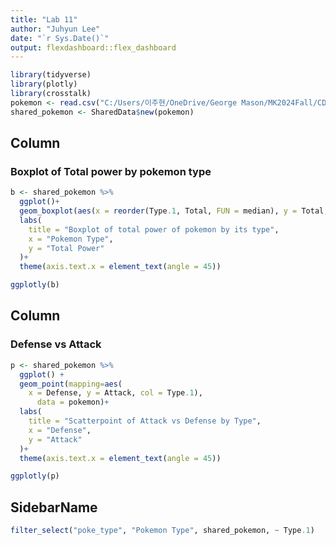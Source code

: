 ```yaml
---
title: "Lab 11"
author: "Juhyun Lee"
date: "`r Sys.Date()`"
output: flexdashboard::flex_dashboard
---
```


```r
library(tidyverse)
library(plotly)
library(crosstalk)
pokemon <- read.csv("C:/Users/이주현/OneDrive/George Mason/MK2024Fall/CDS102/24F-CDS101-lab12/Pokemon.csv")
shared_pokemon <- SharedData$new(pokemon)
```

Column
-------------------------------------

### Boxplot of Total power by pokemon type

```r
b <- shared_pokemon %>%
  ggplot()+
  geom_boxplot(aes(x = reorder(Type.1, Total, FUN = median), y = Total, fill = Type.1)) +
  labs(
    title = "Boxplot of total power of pokemon by its type",
    x = "Pokemon Type",
    y = "Total Power"
  )+
  theme(axis.text.x = element_text(angle = 45))

ggplotly(b)
```

Column
-------------------------------------

### Defense vs Attack

```r
p <- shared_pokemon %>%
  ggplot() +
  geom_point(mapping=aes(
    x = Defense, y = Attack, col = Type.1),
      data = pokemon)+
  labs(
    title = "Scatterpoint of Attack vs Defense by Type",
    x = "Defense",
    y = "Attack"
  )+
  theme(axis.text.x = element_text(angle = 45))

ggplotly(p)
```

SidebarName {.sidebar}
----------------------
```r
filter_select("poke_type", "Pokemon Type", shared_pokemon, ~ Type.1)
```


